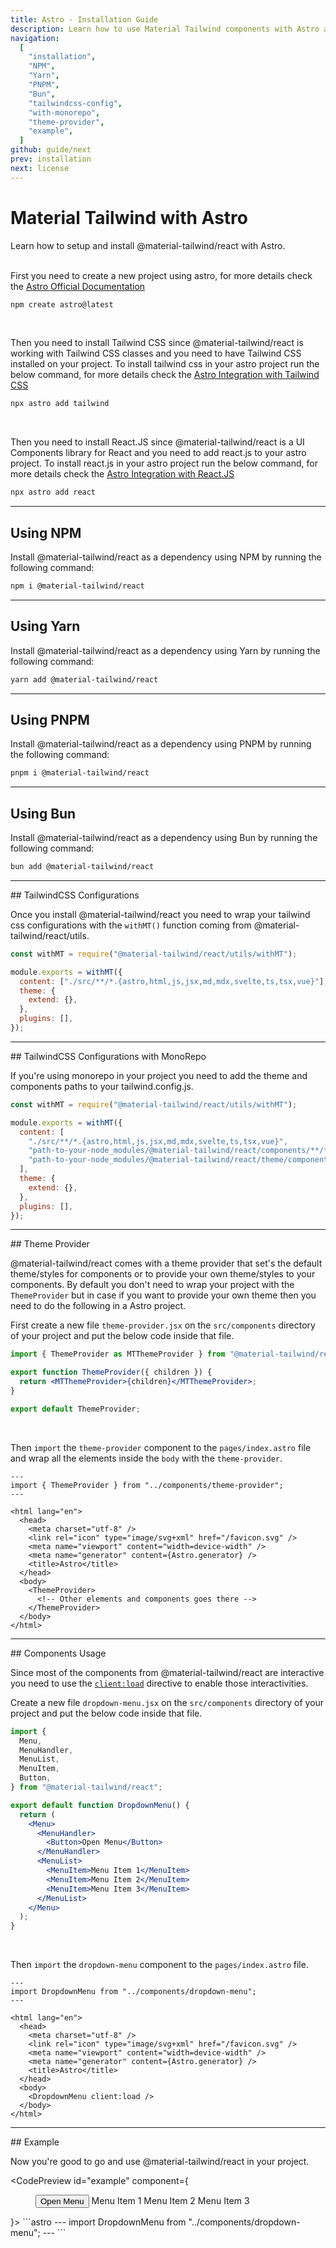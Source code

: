 ```yaml
---
title: Astro - Installation Guide
description: Learn how to use Material Tailwind components with Astro and Tailwind CSS to easily create elegant and flexible pages.
navigation:
  [
    "installation",
    "NPM",
    "Yarn",
    "PNPM",
    "Bun",
    "tailwindcss-config",
    "with-monorepo",
    "theme-provider",
    "example",
  ]
github: guide/next
prev: installation
next: license
---
```


# Material Tailwind with Astro

<span id="installation" className="scroll-mt-48" />
Learn how to setup and install @material-tailwind/react with Astro.

<br />
<br />

First you need to create a new project using astro, for more details check the <a target="_blank" className="font-medium hover:text-blue-500 transition-colors" href="https://docs.astro.build/en/getting-started/?ref=material-tailwind">Astro Official Documentation</a>

```bash
npm create astro@latest
```

<br />

Then you need to install Tailwind CSS since @material-tailwind/react is working with Tailwind CSS classes and you need to have Tailwind CSS installed on your project.
To install tailwind css in your astro project run the below command, for more details check the <a target="_blank" className="font-medium hover:text-blue-500 transition-colors" href="https://docs.astro.build/en/guides/integrations-guide/tailwind/?ref=material-tailwind">Astro Integration with Tailwind CSS</a>

```bash
npx astro add tailwind
```

<br />

Then you need to install React.JS since @material-tailwind/react is a UI Components library for React and you need to add react.js to your astro project.
To install react.js in your astro project run the below command, for more details check the <a target="_blank" className="font-medium hover:text-blue-500 transition-colors" href="https://docs.astro.build/en/guides/integrations-guide/react/?ref=material-tailwind">Astro Integration with React.JS</a>

```bash
npx astro add react
```

---

## Using NPM

Install @material-tailwind/react as a dependency using NPM by running the following command:

<span id="NPM" className="scroll-mt-48" />

```bash
npm i @material-tailwind/react
```

---

## Using Yarn

Install @material-tailwind/react as a dependency using Yarn by running the following command:

<span id="Yarn" className="scroll-mt-48" />

```bash
yarn add @material-tailwind/react
```

---

## Using PNPM

Install @material-tailwind/react as a dependency using PNPM by running the following command:

<span id="PNPM" className="scroll-mt-48" />

```bash
pnpm i @material-tailwind/react
```

---

## Using Bun

Install @material-tailwind/react as a dependency using Bun by running the following command:

<span id="Bun" className="scroll-mt-48" />

```bash
bun add @material-tailwind/react
```

---

<DocsTitle href="tailwindcss-config">
## TailwindCSS Configurations
</DocsTitle>

<span id="tailwindcss-config" className="scroll-mt-48" />

Once you install @material-tailwind/react you need to wrap your tailwind css configurations with the <Code>withMT()</Code> function coming from @material-tailwind/react/utils.

```js {1, 3, 9}
const withMT = require("@material-tailwind/react/utils/withMT");

module.exports = withMT({
  content: ["./src/**/*.{astro,html,js,jsx,md,mdx,svelte,ts,tsx,vue}"],
  theme: {
    extend: {},
  },
  plugins: [],
});
```

---

<DocsTitle href="with-monorepo">
## TailwindCSS Configurations with MonoRepo
</DocsTitle>

<span id="with-monorepo" className="scroll-mt-48" />

If you're using monorepo in your project you need to add the theme and components paths to your tailwind.config.js.

```js {6,7}
const withMT = require("@material-tailwind/react/utils/withMT");

module.exports = withMT({
  content: [
    "./src/**/*.{astro,html,js,jsx,md,mdx,svelte,ts,tsx,vue}",
    "path-to-your-node_modules/@material-tailwind/react/components/**/*.{js,ts,jsx,tsx}",
    "path-to-your-node_modules/@material-tailwind/react/theme/components/**/*.{js,ts,jsx,tsx}",
  ],
  theme: {
    extend: {},
  },
  plugins: [],
});
```

---

<DocsTitle href="theme-provider">
## Theme Provider
</DocsTitle>

<span id="theme-provider" className="scroll-mt-48" />

@material-tailwind/react comes with a theme provider that set's the default theme/styles for components or to provide your own theme/styles to your components. By default you don't need to wrap your project with the <Code>ThemeProvider</Code> but in case if you want to provide your own theme then you need to do the following in a Astro project.

First create a new file <Code>theme-provider.jsx</Code> on the <Code>src/components</Code> directory of your project and put the below code inside that file.

```jsx
import { ThemeProvider as MTThemeProvider } from "@material-tailwind/react";

export function ThemeProvider({ children }) {
  return <MTThemeProvider>{children}</MTThemeProvider>;
}

export default ThemeProvider;
```

<br />

Then <Code>import</Code> the <Code>theme-provider</Code> component to the <Code>pages/index.astro</Code> file and wrap all the elements inside the <Code>body</Code> with the <Code>theme-provider</Code>.

```astro {2,14,16}
---
import { ThemeProvider } from "../components/theme-provider";
---

<html lang="en">
  <head>
    <meta charset="utf-8" />
    <link rel="icon" type="image/svg+xml" href="/favicon.svg" />
    <meta name="viewport" content="width=device-width" />
    <meta name="generator" content={Astro.generator} />
    <title>Astro</title>
  </head>
  <body>
    <ThemeProvider>
      <!-- Other elements and components goes there -->
    </ThemeProvider>
  </body>
</html>
```

---

<DocsTitle href="components-usage">
## Components Usage
</DocsTitle>

<span id="components-usage" className="scroll-mt-48" />

Since most of the components from @material-tailwind/react are interactive you need to use the <a target="_blank" className="font-medium hover:text-blue-500 transition-colors" href="https://docs.astro.build/en/reference/directives-reference/#client-directives">`client:load`</a> directive to enable those interactivities.

Create a new file <Code>dropdown-menu.jsx</Code> on the <Code>src/components</Code> directory of your project and put the below code inside that file.

```jsx
import {
  Menu,
  MenuHandler,
  MenuList,
  MenuItem,
  Button,
} from "@material-tailwind/react";

export default function DropdownMenu() {
  return (
    <Menu>
      <MenuHandler>
        <Button>Open Menu</Button>
      </MenuHandler>
      <MenuList>
        <MenuItem>Menu Item 1</MenuItem>
        <MenuItem>Menu Item 2</MenuItem>
        <MenuItem>Menu Item 3</MenuItem>
      </MenuList>
    </Menu>
  );
}
```

<br />

Then <Code>import</Code> the <Code>dropdown-menu</Code> component to the <Code>pages/index.astro</Code> file.

```astro {2,14}
---
import DropdownMenu from "../components/dropdown-menu";
---

<html lang="en">
  <head>
    <meta charset="utf-8" />
    <link rel="icon" type="image/svg+xml" href="/favicon.svg" />
    <meta name="viewport" content="width=device-width" />
    <meta name="generator" content={Astro.generator} />
    <title>Astro</title>
  </head>
  <body>
    <DropdownMenu client:load />
  </body>
</html>
```

---

<DocsTitle href="example">
## Example
</DocsTitle>

Now you're good to go and use @material-tailwind/react in your project.

<CodePreview id="example" component={
  <Menu>
    <MenuHandler>
      <Button>Open Menu</Button>
    </MenuHandler>
    <MenuList>
      <MenuItem>Menu Item 1</MenuItem>
      <MenuItem>Menu Item 2</MenuItem>
      <MenuItem>Menu Item 3</MenuItem>
    </MenuList>
  </Menu>
}>
```astro
---
import DropdownMenu from "../components/dropdown-menu";
---

<html lang="en">
  <head>
    <meta charset="utf-8" />
    <link rel="icon" type="image/svg+xml" href="/favicon.svg" />
    <meta name="viewport" content="width=device-width" />
    <meta name="generator" content={Astro.generator} />
    <title>Astro</title>
  </head>
  <body>
    <DropdownMenu client:load />
  </body>
</html>
```
</CodePreview>
